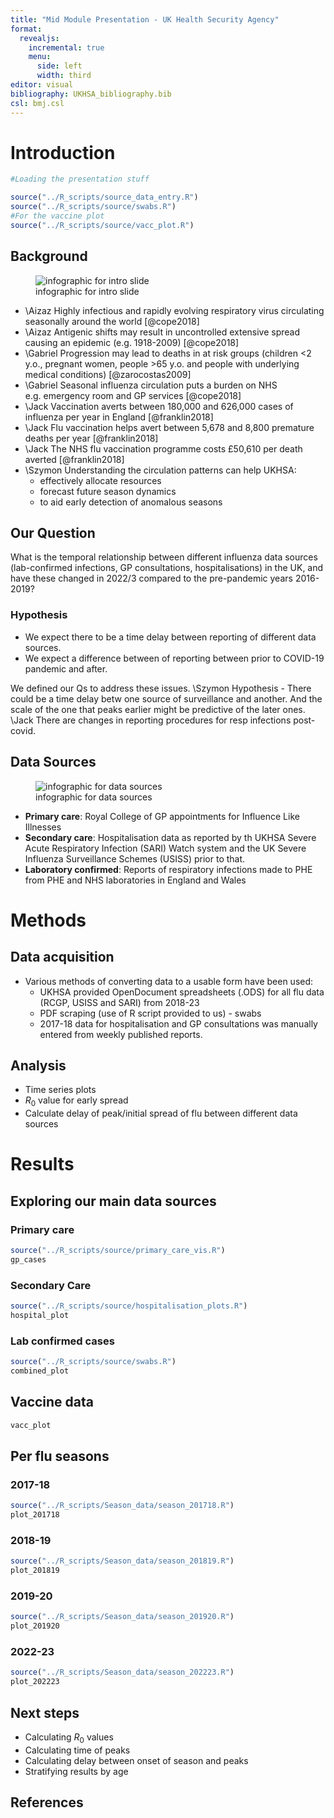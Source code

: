 ```yaml
---
title: "Mid Module Presentation - UK Health Security Agency"
format: 
  revealjs:
    incremental: true
    menu: 
      side: left
      width: third
editor: visual
bibliography: UKHSA_bibliography.bib
csl: bmj.csl
---
```


# Introduction

```r
#Loading the presentation stuff

source("../R_scripts/source_data_entry.R")
source("../R_scripts/source/swabs.R")
#For the vaccine plot
source("../R_scripts/source/vacc_plot.R")
```

## Background {.scrollable}

![infographic for intro slide](images/fig-intro.png)

::: notes
-   \\Aizaz Highly infectious and rapidly evolving respiratory virus circulating seasonally around the world [@cope2018]
-   \\Aizaz Antigenic shifts may result in uncontrolled extensive spread causing an epidemic (e.g. 1918-2009) [@cope2018]
-   \\Gabriel Progression may lead to deaths in at risk groups (children \<2 y.o., pregnant women, people \>65 y.o. and people with underlying medical conditions) [@zarocostas2009]
-   \\Gabriel Seasonal influenza circulation puts a burden on NHS e.g. emergency room and GP services [@cope2018]
-   \\Jack Vaccination averts between 180,000 and 626,000 cases of influenza per year in England [@franklin2018]
-   \\Jack Flu vaccination helps avert between 5,678 and 8,800 premature deaths per year [@franklin2018]
-   \\Jack The NHS flu vaccination programme costs £50,610 per death averted [@franklin2018]
-   \\Szymon Understanding the circulation patterns can help UKHSA:
    -   effectively allocate resources
    -   forecast future season dynamics
    -   to aid early detection of anomalous seasons
:::

## Our Question

What is the temporal relationship between different influenza data sources (lab-confirmed infections, GP consultations, hospitalisations) in the UK, and have these changed in 2022/3 compared to the pre-pandemic years 2016-2019?

### Hypothesis

-   We expect there to be a time delay between reporting of different data sources.
-   We expect a difference between of reporting between prior to COVID-19 pandemic and after.

::: notes
We defined our Qs to address these issues. \\Szymon Hypothesis - There could be a time delay betw one source of surveillance and another. And the scale of the one that peaks earlier might be predictive of the later ones. \\Jack There are changes in reporting procedures for resp infections post-covid.
:::

## Data Sources

![infographic for data sources](images/fig-data-source.png)

::: notes
-   **Primary care**: Royal College of GP appointments for Influence Like Illnesses
-   **Secondary care**: Hospitalisation data as reported by th UKHSA Severe Acute Respiratory Infection (SARI) Watch system and the UK Severe Influenza Surveillance Schemes (USISS) prior to that.
-   **Laboratory confirmed**: Reports of respiratory infections made to PHE from PHE and NHS laboratories in England and Wales
:::

# Methods

## Data acquisition

-   Various methods of converting data to a usable form have been used:
    -   UKHSA provided OpenDocument spreadsheets (.ODS) for all flu data (RCGP, USISS and SARI) from 2018-23
    -   PDF scraping (use of R script provided to us) - swabs
    -   2017-18 data for hospitalisation and GP consultations was manually entered from weekly published reports.

## Analysis

-   Time series plots
-   $R_0$ value for early spread
-   Calculate delay of peak/initial spread of flu between different data sources

# Results

## Exploring our main data sources

::: panel-tabset
### Primary care

```r
source("../R_scripts/source/primary_care_vis.R")
gp_cases
```

### Secondary Care

```r
source("../R_scripts/source/hospitalisation_plots.R")
hospital_plot
```

### Lab confirmed cases

```r
source("../R_scripts/source/swabs.R")
combined_plot
```
:::

<!-- ## Lab confirmed influenza cases -->

<!-- ::: panel-tabset -->

<!-- ### Influenza A subtype -->

<!-- ```{r} -->

<!-- plotA -->

<!-- ``` -->

<!-- ### Influenza B subtype -->

<!-- ```{r} -->

<!-- plotB -->

<!-- ``` -->

<!-- ::: -->

## Vaccine data

```r
vacc_plot
```

## Per flu seasons

::: panel-tabset
### 2017-18

```r
source("../R_scripts/Season_data/season_201718.R")
plot_201718
```

### 2018-19

```r
source("../R_scripts/Season_data/season_201819.R")
plot_201819
```

### 2019-20

```r
source("../R_scripts/Season_data/season_201920.R")
plot_201920
```

### 2022-23

```r
source("../R_scripts/Season_data/season_202223.R")
plot_202223
```
:::

## Next steps

-   Calculating $R_0$ values
-   Calculating time of peaks
-   Calculating delay between onset of season and peaks
-   Stratifying results by age

## References
